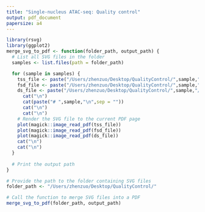 ```yaml
---
title: "Single-nucleus ATAC-seq: Quality control"
output: pdf_document
papersize: a4
---
```


```r
library(rsvg)
library(ggplot2)
merge_svg_to_pdf <- function(folder_path, output_path) {
  # List all SVG files in the folder
  samples <- list.files(path = folder_path)

  for (sample in samples) {
    tss_file <- paste("/Users/zhenzuo/Desktop/QualityControl/",sample,"/",sample,"-TSS_by_Unique_Frags.pdf",sep="")
    fsd_file <- paste("/Users/zhenzuo/Desktop/QualityControl/",sample,"/",sample,"-Fragment_Size_Distribution.pdf",sep="")
    ds_file <- paste("/Users/zhenzuo/Desktop/QualityControl/",sample,"/",sample,"-Doublet-Summary.pdf",sep="")
      cat("\n")
      cat(paste("# ",sample,"\n",sep = ""))
      cat("\n")
      cat("\n")
    # Render the SVG file to the current PDF page
    plot(magick::image_read_pdf(tss_file))
    plot(magick::image_read_pdf(fsd_file))
    plot(magick::image_read_pdf(ds_file))
    cat("\n")
    cat("\n")
  }
  
  # Print the output path
}

# Provide the path to the folder containing SVG files
folder_path <- "/Users/zhenzuo/Desktop/QualityControl/"

# Call the function to merge SVG files into a PDF
merge_svg_to_pdf(folder_path, output_path)
```
